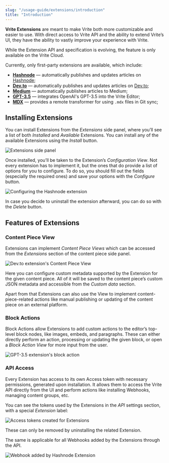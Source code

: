 ```yaml
---
slug: "/usage-guide/extensions/introduction"
title: "Introduction"
---
```


**Vrite Extensions** are meant to make Vrite both more customizable and easier to use. With direct access to Vrite API and the ability to extend Vrite’s UI, they have the ability to vastly improve your experience with Vrite.

<Important>
  While the Extension API and specification is evolving, the feature is only available on the Vrite Cloud.
</Important>

Currently, only first-party extensions are available, which include:

- [**Hashnode**](/usage-guide/extensions/official/hashnode) — automatically publishes and updates articles on [Hashnode](https://hashnode.com/);
- [**Dev.to**](/usage-guide/extensions/official/dev) — automatically publishes and updates articles on [Dev.to](https://dev.to/);
- [**Medium**](/usage-guide/extensions/official/medium) — automatically publishes articles to Medium;
- [**GPT-3.5**](/usage-guide/extensions/official/gpt) — integrates OpenAI's GPT-3.5 into the Vrite Editor;
- [**MDX**](/usage-guide/extensions/official/mdx) — provides a remote transformer for using `.mdx` files in Git sync;

## Installing Extensions

You can install Extensions from the _Extensions_ side panel, where you’ll see a list of both _Installed_ and _Available_ Extensions. You can install any of the available Extensions using the _Install_ button.

![Extensions side panel](https://assets.vrite.io/65017ed7b0e627e259623b8a/OyuTnZl9q4Z4CwEomy8Yz.png)

Once installed, you’ll be taken to the Extension’s _Configuration View_. Not every extension has to implement it, but the ones that do provide a list of options for you to configure. To do so, you should fill out the fields (especially the required ones) and save your options with the _Configure_ button.

![Configuring the Hashnode extension](https://assets.vrite.io/65017ed7b0e627e259623b8a/XQrEZ7sf1J2iKMEkNW0I_.png)

In case you decide to uninstall the extension afterward, you can do so with the _Delete_ button.

## Features of Extensions

### Content Piece View

Extensions can implement _Content Piece Views_ which can be accessed from the _Extensions_ section of the content piece side panel.

![Dev.to extension's Content Piece View](https://assets.vrite.io/65017ed7b0e627e259623b8a/rezpjH2cEV9rPURv_zKpp.png)

Here you can configure custom metadata supported by the Extension for the given content piece. All of it will be saved to the content piece’s custom JSON metadata and accessible from the _Custom data_ section.

Apart from that Extensions can also use the View to implement content-piece-related actions like manual publishing or updating of the content piece on an external platform.

### Block Actions

Block Actions allow Extensions to add custom actions to the editor’s top-level block nodes, like images, embeds, and paragraphs. These can either directly perform an action, processing or updating the given block, or open a _Block Action View_ for more input from the user.

![GPT-3.5 extension's block action](https://assets.vrite.io/6409e82d7dfc74cef7a72e0d/PTF40QFv6avcdh__zJl_O.png)

### API Access

Every Extension has access to its own Access token with necessary permissions, generated upon installation. It allows them to access the Vrite API directly from the UI and perform actions like installing Webhooks, managing content groups, etc.

You can see the tokens used by the Extensions in the _API_ settings section, with a special _Extension_ label:

![Access tokens created for Extensions](https://assets.vrite.io/6409e82d7dfc74cef7a72e0d/TDKoIbxhtdp2jIyK32B7d.png)

These can only be removed by uninstalling the related Extension.

The same is applicable for all Webhooks added by the Extensions through the API.

![Webhook added by Hashnode Extension](https://assets.vrite.io/6409e82d7dfc74cef7a72e0d/AZfCYlwn4Pl9FBdEq3cU-.png)